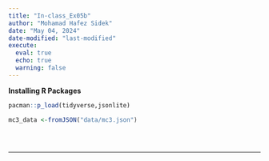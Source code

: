 ```yaml
---
title: "In-class_Ex05b"
author: "Mohamad Hafez Sidek"
date: "May 04, 2024"
date-modified: "last-modified"
execute:
  eval: true
  echo: true
  warning: false
---
```


**Installing R Packages**

```r

pacman::p_load(tidyverse,jsonlite)

```

```r

mc3_data <-fromJSON("data/mc3.json")

```

```r

```

```r

```

```r

```

------------------------------------------------------------------------
